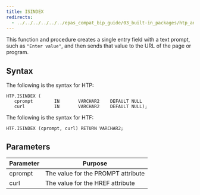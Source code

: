 ```yaml
---
title: ISINDEX
redirects:
  - ../../../../../../epas_compat_bip_guide/03_built-in_packages/htp_and_htf/isindex #generated for docs/epas/reorg-role-use-case-mode
---
```


This function and procedure creates a single entry field with a text prompt, such as `"Enter value"`,  and then sends that value to the URL of the page or program.

## Syntax

The following is the syntax for HTP:

```
HTP.ISINDEX (
   cprompt        IN       VARCHAR2    DEFAULT NULL
   curl           IN       VARCHAR2    DEFAULT NULL);
```

The following is the syntax for HTF:

```
HTF.ISINDEX (cprompt, curl) RETURN VARCHAR2;
```

## Parameters

| Parameter | Purpose  |
| --------- | -------- |
| cprompt | The value for the PROMPT attribute |
| curl | The value for the HREF attribute |
